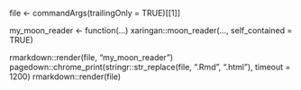 file <- commandArgs(trailingOnly = TRUE)[[1]]

my_moon_reader <- function(...) xaringan::moon_reader(..., self_contained = TRUE)

rmarkdown::render(file, "my_moon_reader")
pagedown::chrome_print(stringr::str_replace(file, ".Rmd", ".html"), timeout = 1200)
rmarkdown::render(file)